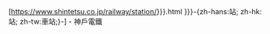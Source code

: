 [https://www.shintetsu.co.jp/railway/station/{{{1|{{{filename}}}}}}.html {{{2|{{{name}}}}}}-{zh-hans:站; zh-hk:站; zh-tw:車站;}-] - 神戶電鐵